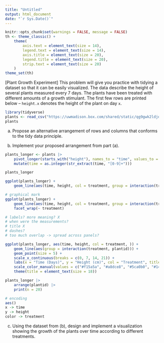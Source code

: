 ```yaml
---
title: "Untitled"
output: html_document
date: "`r Sys.Date()`"
---
```


```r
knitr::opts_chunk$set(warnings = FALSE, message = FALSE)
th <- theme_classic() +
    theme(
        axis.text = element_text(size = 14),
        legend.text = element_text(size = 14),
        axis.title = element_text(size = 20),
        legend.title = element_text(size = 20),
        strip.text = element_text(size = 20)
    )
theme_set(th)
```


[Plant Growth Experiment] This problem will give you practice with tidying a
dataset so that it can be easily visualized. The data describe the height of
several plants measured every 7 days. The plants have been treated with
different amounts of a growth stimulant. The first few rows are printed below --
`height.x` denotes the height of the plant on day `x`.

```r
library(tidyverse)
plants <- read_csv("https://uwmadison.box.com/shared/static/qg9gwk2ldjdtcmmmiropcunf34ddonya.csv")
plants
```

a. Propose an alternative arrangement of rows and columns that conforms to the
tidy data principle.

b. Implement your proposed arrangement from part (a).

```r
plants_longer <- plants |>
    pivot_longer(starts_with("height"), names_to = "time", values_to = "height") |>
    mutate(time = as.integer(str_extract(time, "[0-9]+")))

plants_longer

ggplot(plants_longer) +
    geom_line(aes(time, height, col = treatment, group = interaction(treatment, plantid)))

# graphical mark
ggplot(plants_longer) +
    geom_line(aes(time, height, col = treatment, group = interaction(treatment, plantid))) +
    facet_wrap(~ treatment)

# labels? more meaning? X
# when were the measurements?
# title X
# dashes?
# too much overlap -> spread across panels?

ggplot(plants_longer, aes(time, height, col = treatment, )) +
    geom_line(aes(group = interaction(treatment, plantid))) +
    geom_point(size = 5) +
    scale_x_continuous(breaks = c(0, 7, 14, 21)) +
    labs(x = "Time (Days)", y = "Height (cm)", col = "Treatment", title = "Effect of Treatments on Plant Growth") +
    scale_color_manual(values = c("#f15a5a", "#a8dce8", "#5ca0b0", "#145563")) +
    theme(title = element_text(size = 18))

plants_longer |>
    arrange(plantid) |>
    print(n = 20)

# encoding
aes()
x -> time
y -> height
color -> treatment

```


c. Using the dataset from (b), design and implement a visualization showing the
growth of the plants over time according to different treatments.
